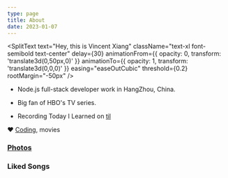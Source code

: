 ```yaml
---
type: page
title: About
date: 2023-01-07
---
```


<SplitText
  text="Hey, this is Vincent Xiang"
  className="text-xl font-semibold text-center"
  delay={30}
  animationFrom={{ opacity: 0, transform: 'translate3d(0,50px,0)' }}
  animationTo={{ opacity: 1, transform: 'translate3d(0,0,0)' }}
  easing="easeOutCubic"
  threshold={0.2}
  rootMargin="-50px"
/>

- Node.js full-stack developer work in HangZhou, China.

- Big fan of HBO's TV series.

- Recording Today I Learned on [til](https://til.jaywhen.com/)

❤️ [Coding](https://github.com/jaywhen), movies

### [Photos](https://unsplash.com/@jaywhen)
<PhotoBox />

### Liked Songs
<Tracks />
